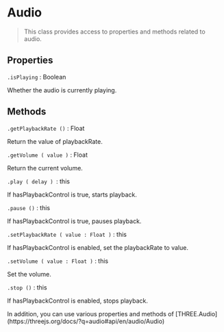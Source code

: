 
# Audio

> This class provides access to properties and methods related to audio.

## Properties

`.isPlaying` : Boolean

Whether the audio is currently playing.

## Methods

`.getPlaybackRate ()` : Float

Return the value of playbackRate.

`.getVolume ( value )` : Float

Return the current volume.

`.play ( delay ) `: this

If hasPlaybackControl is true, starts playback.

`.pause ()` : this

If hasPlaybackControl is true, pauses playback.

`.setPlaybackRate ( value : Float )` : this

If hasPlaybackControl is enabled, set the playbackRate to value.

`.setVolume ( value : Float )` : this

Set the volume.

`.stop ()` : this

If hasPlaybackControl is enabled, stops playback.

<Callout type="info">
    In addition, you can use various properties and methods of [THREE.Audio](https://threejs.org/docs/?q=audio#api/en/audio/Audio)
</Callout>